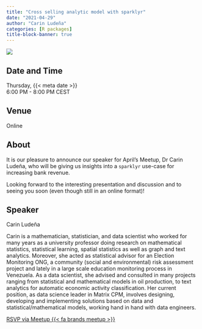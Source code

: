 ```yaml
---
title: "Cross selling analytic model with sparklyr"
date: "2021-04-29"
author: "Carin Ludeña"
categories: [R packages]
title-block-banner: true
---
```


![](202104.avif){fig-alt="Flyer for the R-Ladies Vienna April 2021 event. All information described is available in the main text below."}


## Date and Time

Thursday, {{< meta date >}}  
6:00 PM - 8:00 PM CEST

## Venue

Online

## About

It is our pleasure to announce our speaker for April’s Meetup, Dr Carin Ludeña, who will be giving us insights into a `sparklyr` use-case for increasing bank revenue.

Looking forward to the interesting presentation and discussion and to seeing you soon (even though still in an online format)!

## Speaker

Carin Ludeña

Carin is a mathematician, statistician, and data scientist who worked for many years as a university professor doing research on mathematical statistics, statistical learning, spatial statistics as well as graph and text analytics. Moreover, she acted as statistical advisor for an Election Monitoring ONG, a community (social and environmental) risk assessment project and lately in a large scale education monitoring process in Venezuela. As a data scientist, she advised and consulted in many projects ranging from statistical and mathematical models in oil production, to text analytics for automatic economic activity classification. Her current position, as data science leader in Matrix CPM, involves designing, developing and implementing solutions based on data and statistical/mathematical models, working hand in hand with data engineers.

[RSVP via Meetup {{< fa brands meetup >}}](https://www.meetup.com/rladies-vienna/events/277615384){.btn .btn-outline-primary .rsvp}
